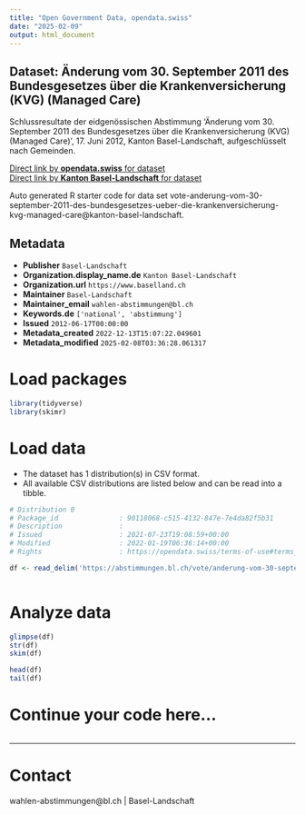 ```yaml
---
title: "Open Government Data, opendata.swiss"
date: "2025-02-09"
output: html_document
---
```


## Dataset: Änderung vom 30. September 2011 des Bundesgesetzes über die Krankenversicherung (KVG) (Managed Care)

Schlussresultate der eidgenössischen Abstimmung 'Änderung vom 30. September 2011 des Bundesgesetzes über die Krankenversicherung (KVG) (Managed Care)', 17. Juni 2012, Kanton Basel-Landschaft, aufgeschlüsselt nach Gemeinden.

[Direct link by **opendata.swiss** for dataset](https://opendata.swiss/de/dataset/anderung-vom-30-september-2011-des-bundesgesetzes-uber-die-krankenversicherung-kvg-managed-care)<br>
[Direct link by **Kanton Basel-Landschaft** for dataset](https://abstimmungen.bl.ch/vote/anderung-vom-30-september-2011-des-bundesgesetzes-ueber-die-krankenversicherung-kvg-managed-care/data)

Auto generated R starter code for data set vote-anderung-vom-30-september-2011-des-bundesgesetzes-ueber-die-krankenversicherung-kvg-managed-care@kanton-basel-landschaft.

## Metadata

- **Publisher** `Basel-Landschaft`
- **Organization.display_name.de** `Kanton Basel-Landschaft`
- **Organization.url** `https://www.baselland.ch`
- **Maintainer** `Basel-Landschaft`
- **Maintainer_email** `wahlen-abstimmungen@bl.ch`
- **Keywords.de** `['national', 'abstimmung']`
- **Issued** `2012-06-17T00:00:00`
- **Metadata_created** `2022-12-13T15:07:22.049601`
- **Metadata_modified** `2025-02-08T03:36:28.061317`


# Load packages

```r

library(tidyverse)
library(skimr)

```

# Load data

-   The dataset has 1 distribution(s) in CSV format.
-   All available CSV distributions are listed below and can be read into a tibble.

```r

# Distribution 0
# Package_id               : 90118068-c515-4132-847e-7e4da82f5b31
# Description              : 
# Issued                   : 2021-07-23T19:08:59+00:00
# Modified                 : 2022-01-19T06:36:14+00:00
# Rights                   : https://opendata.swiss/terms-of-use#terms_by

df <- read_delim('https://abstimmungen.bl.ch/vote/anderung-vom-30-september-2011-des-bundesgesetzes-ueber-die-krankenversicherung-kvg-managed-care/data-csv')



```

# Analyze data

```r

glimpse(df)
str(df)
skim(df)

head(df)
tail(df)

```

# Continue your code here...

```r

```

------------------------------------------------------------------------

# Contact

wahlen-abstimmungen@bl.ch | Basel-Landschaft

